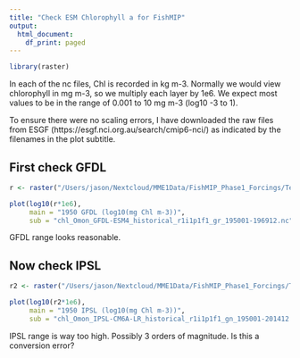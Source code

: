 ```yaml
---
title: "Check ESM Chlorophyll a for FishMIP"
output:
  html_document:
    df_print: paged
---
```


```r
library(raster)
```

In each of the nc files, Chl is recorded in kg m-3. Normally we would view chlorophyll in mg m-3, so we multiply each layer by 1e6. We expect most values to be in the range of 0.001 to 10 mg m-3 (log10 -3 to 1).

To ensure there were no scaling errors, I have downloaded the raw files from ESGF (https://esgf.nci.org.au/search/cmip6-nci/) as indicated by the filenames in the plot subtitle.

## First check GFDL
```r
r <- raster("/Users/jason/Nextcloud/MME1Data/FishMIP_Phase1_Forcings/Test/chl_Omon_GFDL-ESM4_historical_r1i1p1f1_gr_195001-196912.nc", level = 1)

plot(log10(r*1e6),
     main = "1950 GFDL (log10(mg Chl m-3))",
     sub = "chl_Omon_GFDL-ESM4_historical_r1i1p1f1_gr_195001-196912.nc")

```

GFDL range looks reasonable.



## Now check IPSL
```r
r2 <- raster("/Users/jason/Nextcloud/MME1Data/FishMIP_Phase1_Forcings/Test/chl_Omon_IPSL-CM6A-LR_historical_r1i1p1f1_gn_195001-201412.nc", level = 1)

plot(log10(r2*1e6),
     main = "1950 IPSL (log10(mg Chl m-3))",
     sub = "chl_Omon_IPSL-CM6A-LR_historical_r1i1p1f1_gn_195001-201412.nc")

```

IPSL range is way too high. Possibly 3 orders of magnitude. Is this a conversion error?
